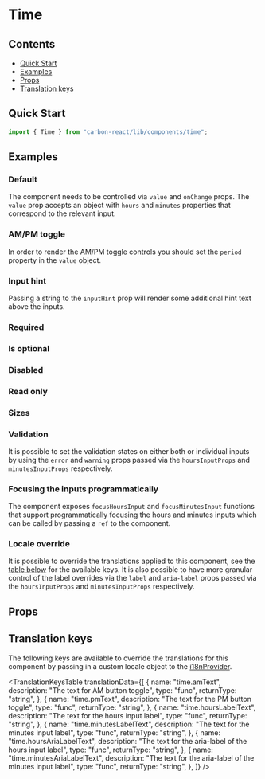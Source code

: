 


<Meta title="Time" of={TimeStories} />

# Time

## Contents

- [Quick Start](#quick-start)
- [Examples](#examples)
- [Props](#props)
- [Translation keys](#translation-keys)

## Quick Start

```javascript
import { Time } from "carbon-react/lib/components/time";
```

## Examples

### Default

The component needs to be controlled via `value` and `onChange` props. The `value` prop accepts an object
with `hours` and `minutes` properties that correspond to the relevant input.

<Canvas of={TimeStories.Default} />

### AM/PM toggle

In order to render the AM/PM toggle controls you should set the `period` property in the `value` object.

<Canvas of={TimeStories.AmPmToggle} />

### Input hint

Passing a string to the `inputHint` prop will render some additional hint text above the inputs.

<Canvas of={TimeStories.InputHint} />

### Required

<Canvas of={TimeStories.Required} />

### Is optional

<Canvas of={TimeStories.IsOptional} />

### Disabled

<Canvas of={TimeStories.Disabled} />

### Read only

<Canvas of={TimeStories.ReadOnly} />

### Sizes

<Canvas of={TimeStories.Sizes} />

### Validation

It is possible to set the validation states on either both or individual inputs by using the `error`
and `warning` props passed via the `hoursInputProps` and `minutesInputProps` respectively.

<Canvas of={TimeStories.Validation} />

### Focusing the inputs programmatically

The component exposes `focusHoursInput` and `focusMinutesInput` functions that support programmatically
focusing the hours and minutes inputs which can be called by passing a `ref` to the component.

<Canvas of={TimeStories.FocusingInputs} />

### Locale override

It is possible to override the translations applied to this component, see the [table below](#translation-keys)
for the available keys. It is also possible to have more granular control of the label overrides via the
`label` and `aria-label` props passed via the `hoursInputProps` and `minutesInputProps` respectively.

<Canvas of={TimeStories.LocaleOverride} />

## Props

<ArgTypes of={TimeStories} />

## Translation keys

The following keys are available to override the translations for this component by passing in a custom locale object
to the [i18nProvider](../?path=/docs/documentation-i18n--docs).

<TranslationKeysTable
  translationData={[
    {
      name: "time.amText",
      description: "The text for AM button toggle",
      type: "func",
      returnType: "string",
    },
    {
      name: "time.pmText",
      description: "The text for the PM button toggle",
      type: "func",
      returnType: "string",
    },
    {
      name: "time.hoursLabelText",
      description: "The text for the hours input label",
      type: "func",
      returnType: "string",
    },
    {
      name: "time.minutesLabelText",
      description: "The text for the minutes input label",
      type: "func",
      returnType: "string",
    },
    {
      name: "time.hoursAriaLabelText",
      description: "The text for the aria-label of the hours input label",
      type: "func",
      returnType: "string",
    },
    {
      name: "time.minutesAriaLabelText",
      description: "The text for the aria-label of the minutes input label",
      type: "func",
      returnType: "string",
    },
  ]}
/>
